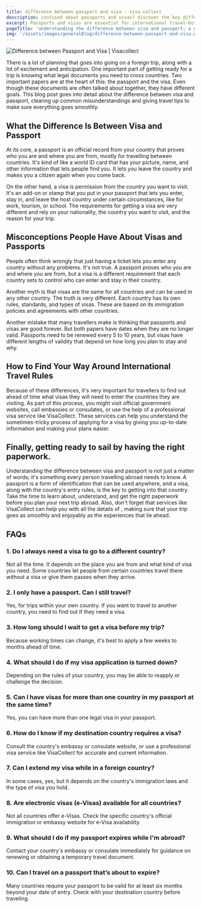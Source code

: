 ```yaml
---
title: difference between passport and visa - visa collect
description: confused about passports and visas? discover the key differences and find out which one you really need for smooth international travel!
excerpt: Passports and visas are essential for international travel—but do you really know the difference between the two? While both are crucial, they serve distinct purposes. In this guide, we’ll break down the key differences and explain exactly when and why you need each one. Let’s clear up the confusion once and for all.
pageTitle: 'understanding the difference between visa and passport: a guide for travellers'
img: '/assets/images/generalBlog/difference-between-passport-and-visa.webp'
---
```


<BlogContentHero className="mt-0">
  <img
    src="/assets/images/generalBlog/difference-between-passport-and-visa.webp"
    alt="Difference between Passport and Visa | Visacollect"
  />
</BlogContentHero>

There is a lot of planning that goes into going on a foreign trip, along with a lot of excitement and anticipation. One important part of getting ready for a trip is knowing what legal documents you need to cross countries. Two important papers are at the heart of this: the passport and the visa. Even though these documents are often talked about together, they have different goals. This blog post goes into detail about the difference between visa and passport, clearing up common misunderstandings and giving travel tips to make sure everything goes smoothly.

## What the Difference Is Between Visa and Passport

At its core, a passport is an official record from your country that proves who you are and where you are from, mostly for travelling between countries. It's kind of like a world ID card that has your picture, name, and other information that lets people find you. It lets you leave the country and makes you a citizen again when you come back.

On the other hand, a visa is permission from the country you want to visit. It's an add-on or stamp that you put in your passport that lets you enter, stay in, and leave the host country under certain circumstances, like for work, tourism, or school. The requirements for getting a visa are very different and rely on your nationality, the country you want to visit, and the reason for your trip.

## Misconceptions People Have About Visas and Passports

People often think wrongly that just having a ticket lets you enter any country without any problems. It's not true. A passport proves who you are and where you are from, but a visa is a different requirement that each country sets to control who can enter and stay in their country.

Another myth is that visas are the same for all countries and can be used in any other country. The truth is very different. Each country has its own rules, standards, and types of visas. These are based on its immigration policies and agreements with other countries.

Another mistake that many travellers make is thinking that passports and visas are good forever. But both papers have dates when they are no longer valid. Passports need to be renewed every 5 to 10 years, but visas have different lengths of validity that depend on how long you plan to stay and why.

## How to Find Your Way Around International Travel Rules

Because of these differences, it's very important for travellers to find out ahead of time what visas they will need to enter the countries they are visiting. As part of this process, you might visit official government websites, call embassies or consulates, or use the help of a professional visa service like VisaCollect. These services can help you understand the sometimes-tricky process of applying for a visa by giving you up-to-date information and making your plans easier.

## Finally, getting ready to sail by having the right paperwork.

Understanding the difference between visa and passport is not just a matter of words; it's something every person travelling abroad needs to know. A passport is a form of identification that can be used anywhere, and a visa, along with the country's entry rules, is the key to getting into that country. Take the time to learn about, understand, and get the right paperwork before you plan your next trip abroad. Also, don't forget that services like VisaCollect can help you with all the details of <LinkText href="/" text="applying for a visa"/> , making sure that your trip goes as smoothly and enjoyably as the experiences that lie ahead.

## FAQs

### 1. Do I always need a visa to go to a different country?

Not all the time. It depends on the place you are from and what kind of visa you need. Some countries let people from certain countries travel there without a visa or give them passes when they arrive.

### 2. I only have a passport. Can I still travel?

Yes, for trips within your own country. If you want to travel to another country, you need to find out if they need a visa.

### 3. How long should I wait to get a visa before my trip?

Because working times can change, it's best to apply a few weeks to months ahead of time.

### 4. What should I do if my visa application is turned down?

Depending on the rules of your country, you may be able to reapply or challenge the decision.

### 5. Can I have visas for more than one country in my passport at the same time?

Yes, you can have more than one legal visa in your passport.

### 6. How do I know if my destination country requires a visa?

Consult the country's embassy or consulate website, or use a professional visa service like VisaCollect for accurate and current information.

### 7. Can I extend my visa while in a foreign country?

In some cases, yes, but it depends on the country's immigration laws and the type of visa you hold.

### 8. Are electronic visas (e-Visas) available for all countries?

Not all countries offer e-Visas. Check the specific country's official immigration or embassy website for e-Visa availability.

### 9. What should I do if my passport expires while I'm abroad?

Contact your country's embassy or consulate immediately for guidance on renewing or obtaining a temporary travel document.

### 10. Can I travel on a passport that’s about to expire?

Many countries require your passport to be valid for at least six months beyond your date of entry. Check with your destination country before traveling.
